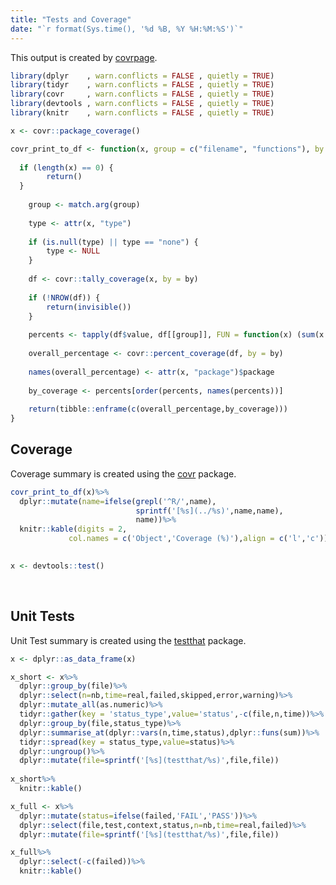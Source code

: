 ```yaml
---
title: "Tests and Coverage"
date: "`r format(Sys.time(), '%d %B, %Y %H:%M:%S')`"
---
```


This output is created by [covrpage](https://github.com/yonicd/covrpage).

```r
library(dplyr    , warn.conflicts = FALSE , quietly = TRUE)
library(tidyr    , warn.conflicts = FALSE , quietly = TRUE)
library(covr     , warn.conflicts = FALSE , quietly = TRUE)
library(devtools , warn.conflicts = FALSE , quietly = TRUE)
library(knitr    , warn.conflicts = FALSE , quietly = TRUE)

x <- covr::package_coverage()

covr_print_to_df <- function(x, group = c("filename", "functions"), by = "line"){
  
  if (length(x) == 0) {
        return()
  }
  
    group <- match.arg(group)
    
    type <- attr(x, "type")
    
    if (is.null(type) || type == "none") {
        type <- NULL
    }
    
    df <- covr::tally_coverage(x, by = by)
    
    if (!NROW(df)) {
        return(invisible())
    }
    
    percents <- tapply(df$value, df[[group]], FUN = function(x) (sum(x > 0)/length(x)) * 100)
    
    overall_percentage <- covr::percent_coverage(df, by = by)
    
    names(overall_percentage) <- attr(x, "package")$package
    
    by_coverage <- percents[order(percents, names(percents))]
    
    return(tibble::enframe(c(overall_percentage,by_coverage)))
}

```

## Coverage

Coverage summary is created using the [covr](https://github.com/r-lib/covr) package.

```r
covr_print_to_df(x)%>%
  dplyr::mutate(name=ifelse(grepl('^R/',name),
                            sprintf('[%s](../%s)',name,name),
                            name))%>%
  knitr::kable(digits = 2,
             col.names = c('Object','Coverage (%)'),align = c('l','c'))
  
```

```r
x <- devtools::test()
```

<br>

## Unit Tests

Unit Test summary is created using the [testthat](https://github.com/r-lib/testthat) package.



```r
x <- dplyr::as_data_frame(x)

x_short <- x%>%
  dplyr::group_by(file)%>%
  dplyr::select(n=nb,time=real,failed,skipped,error,warning)%>%
  dplyr::mutate_all(as.numeric)%>%
  tidyr::gather(key = 'status_type',value='status',-c(file,n,time))%>%
  dplyr::group_by(file,status_type)%>%
  dplyr::summarise_at(dplyr::vars(n,time,status),dplyr::funs(sum))%>%
  tidyr::spread(key = status_type,value=status)%>%
  dplyr::ungroup()%>%
  dplyr::mutate(file=sprintf('[%s](testthat/%s)',file,file))
  
x_short%>%
  knitr::kable()

x_full <- x%>%
  dplyr::mutate(status=ifelse(failed,'FAIL','PASS'))%>%
  dplyr::select(file,test,context,status,n=nb,time=real,failed)%>%
  dplyr::mutate(file=sprintf('[%s](testthat/%s)',file,file))

x_full%>%
  dplyr::select(-c(failed))%>%
  knitr::kable()

```
